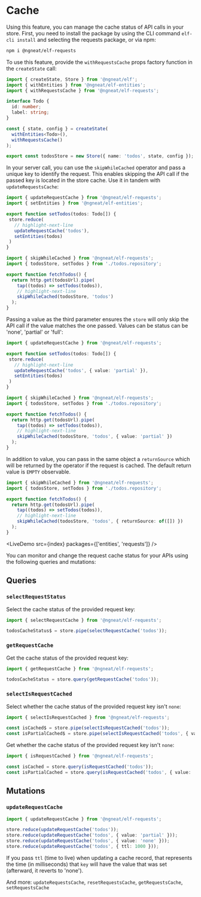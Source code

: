 # Cache


Using this feature, you can manage the cache status of API calls in your store. First, you need to install the package
by using the CLI command `elf-cli install` and selecting the requests package, or via npm:

```bash
npm i @ngneat/elf-requests
```

To use this feature, provide the `withRequestsCache` props factory function in the `createState` call:

```ts
import { createState, Store } from '@ngneat/elf';
import { withEntities } from '@ngneat/elf-entities';
import { withRequestsCache } from '@ngneat/elf-requests';

interface Todo {
  id: number;
  label: string;
}

const { state, config } = createState(
  withEntities<Todo>(),
  withRequestsCache()
);

export const todosStore = new Store({ name: 'todos', state, config });
```

In your server call, you can use the `skipWhileCached` operator and pass a unique key to identify the request.
This enables skipping the API call if the passed key is located in the store cache.
Use it in tandem with `updateRequestsCache`:

```ts title="todos.repository.ts"
import { updateRequestCache } from '@ngneat/elf-requests';
import { setEntities } from '@ngneat/elf-entities';

export function setTodos(todos: Todo[]) {
 store.reduce(
   // highlight-next-line
   updateRequestCache('todos'),
   setEntities(todos)
 )
}
```

```ts title="todos.service.ts"
import { skipWhileCached } from '@ngneat/elf-requests';
import { todosStore, setTodos } from './todos.repository';

export function fetchTodos() {
  return http.get(todosUrl).pipe(
    tap((todos) => setTodos(todos)),
    // highlight-next-line
    skipWhileCached(todosStore, 'todos')
  );
}
```

Passing a value as the third parameter ensures the `store` will only skip the API call if the value matches the
one passed. Values can be status can be 'none', 'partial' or 'full':

```ts title="todos.repository.ts"
import { updateRequestCache } from '@ngneat/elf-requests';

export function setTodos(todos: Todo[]) {
 store.reduce(
   // highlight-next-line
   updateRequestCache('todos', { value: 'partial' }),
   setEntities(todos)
 )
}
```

```ts title="todos.service.ts"
import { skipWhileCached } from '@ngneat/elf-requests';
import { todosStore, setTodos } from './todos.repository';

export function fetchTodos() {
  return http.get(todosUrl).pipe(
    tap((todos) => setTodos(todos)),
    // highlight-next-line
    skipWhileCached(todosStore, 'todos', { value: 'partial' })
  );
}
```

In addition to value, you can pass in the same object a `returnSource` which will be returned by the operator if the
request is cached. The default return value is `EMPTY` observable.

```ts title="todos.service.ts"
import { skipWhileCached } from '@ngneat/elf-requests';
import { todosStore, setTodos } from './todos.repository';

export function fetchTodos() {
  return http.get(todosUrl).pipe(
    tap((todos) => setTodos(todos)),
    // highlight-next-line
    skipWhileCached(todosStore, 'todos', { returnSource: of([]) })
  );
}
```

<LiveDemo src={index} packages={['entities', 'requests']} />
<br />

You can monitor and change the request cache status for your APIs using the following queries and mutations:

## Queries

### `selectRequestStatus`

Select the cache status of the provided request key:

```ts
import { selectRequestCache } from '@ngneat/elf-requests';

todosCacheStatus$ = store.pipe(selectRequestCache('todos'));
```

### `getRequestCache`

Get the cache status of the provided request key:

```ts
import { getRequestCache } from '@ngneat/elf-requests';

todosCacheStatus = store.query(getRequestCache('todos'));
```

### `selectIsRequestCached`

Select whether the cache status of the provided request key isn't `none`:

```ts
import { selectIsRequestCached } from '@ngneat/elf-requests';

const isCached$ = store.pipe(selectIsRequestCached('todos'));
const isPartialCached$ = store.pipe(selectIsRequestCached('todos', { value: 'partial' }));
```

Get whether the cache status of the provided request key isn't `none`:

```ts
import { isRequestCached } from '@ngneat/elf-requests';

const isCached = store.query(isRequestCached('todos'));
const isPartialCached = store.query(isRequestCached('todos', { value: 'partial' }));
```

## Mutations

### `updateRequestCache`

```ts
import { updateRequestCache } from '@ngneat/elf-requests';

store.reduce(updateRequestCache('todos'));
store.reduce(updateRequestCache('todos', { value: 'partial' }));
store.reduce(updateRequestCache('todos', { value: 'none' }));
store.reduce(updateRequestCache('todos', { ttl: 1000 }));
```

If you pass `ttl` (time to live) when updating a cache record, that represents the time (in milliseconds) that `key` will
have the value that was set (afterward, it reverts to 'none').

And more:
`updateRequestsCache`, `resetRequestsCache`, `getRequestsCache`, `setRequestsCache`


